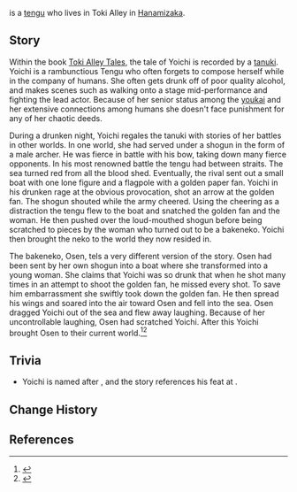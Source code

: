 {{Character Infobox
|type             = Mentioned
|region           = Inazuma
|deceased         = 
|group            = Tengu
}}
{{Lang|'''Yoichi'''|ja=与一|ja_rm=Yoichi}} is a [[tengu]] who lives in Toki Alley in [[Hanamizaka]].

==Story==
Within the book [[Toki Alley Tales]], the tale of Yoichi is recorded by a [[tanuki]]. Yoichi is a rambunctious Tengu who often forgets to compose herself while in the company of humans. She often gets drunk off of poor quality alcohol, and makes scenes such as walking onto a stage mid-performance and fighting the lead actor. Because of her senior status among the [[youkai]] and her extensive connections among humans she doesn't face punishment for any of her chaotic deeds.

During a drunken night, Yoichi regales the tanuki with stories of her battles in other worlds. In one world, she had served under a shogun in the form of a male archer. He was fierce in battle with his bow, taking down many fierce opponents. In his most renowned battle the tengu had between straits. The sea turned red from all the blood shed. Eventually, the rival sent out a small boat with one lone figure and a flagpole with a golden paper fan. Yoichi in his drunken rage at the obvious provocation, shot an arrow at the golden fan. The shogun shouted while the army cheered. Using the cheering as a distraction the tengu flew to the boat and snatched the golden fan and the woman. He then pushed over the loud-mouthed shogun before being scratched to pieces by the woman who turned out to be a bakeneko. Yoichi then brought the neko to the world they now resided in.

The bakeneko, Osen, tels a very different version of the story. Osen had been sent by her own shogun into a boat where she transformed into a young woman. She claims that Yoichi was so drunk that when he shot many times in an attempt to shoot the golden fan, he missed every shot. To save him embarrassment she swiftly took down the golden fan. He then spread his wings and soared into the air toward Osen and fell into the sea. Osen dragged Yoichi out of the sea and flew away laughing. Because of her uncontrollable laughing, Osen had scratched Yoichi. After this Yoichi brought Osen to their current world.<ref>{{Ref/Book|Toki Alley Tales|2}}</ref><ref>{{Ref/Book|Toki Alley Tales|3}}</ref>

==Trivia==
* Yoichi is named after {{w|Nasu no Yoichi}}, and the story references his feat at {{w|Battle of Yashima}}.

==Change History==
{{Change History|introduced=2.0}}

==References==
{{Reflist}}